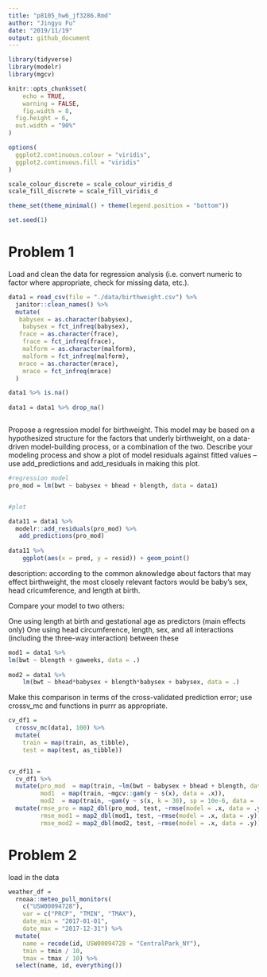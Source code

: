 ```yaml
---
title: "p8105_hw6_jf3286.Rmd"
author: "Jingyu Fu"
date: "2019/11/19"
output: github_document
---
```


```r
library(tidyverse)
library(modelr)
library(mgcv)

knitr::opts_chunk$set(
	echo = TRUE,
	warning = FALSE,
	fig.width = 8, 
  fig.height = 6,
  out.width = "90%"
)

options(
  ggplot2.continuous.colour = "viridis",
  ggplot2.continuous.fill = "viridis"
)

scale_colour_discrete = scale_colour_viridis_d
scale_fill_discrete = scale_fill_viridis_d

theme_set(theme_minimal() + theme(legend.position = "bottom"))

set.seed(1)
```



# Problem 1
Load and clean the data for regression analysis (i.e. convert numeric to factor where appropriate, check for missing data, etc.).
```r
data1 = read_csv(file = "./data/birthweight.csv") %>% 
  janitor::clean_names() %>% 
  mutate(
   babysex = as.character(babysex),
    babysex = fct_infreq(babysex),
   frace = as.character(frace),
    frace = fct_infreq(frace),
    malform = as.character(malform),
    malform = fct_infreq(malform),
   mrace = as.character(mrace),
    mrace = fct_infreq(mrace)
  )

data1 %>% is.na()
  
data1 = data1 %>% drop_na()



```


Propose a regression model for birthweight. This model may be based on a hypothesized structure for the factors that underly birthweight, on a data-driven model-building process, or a combination of the two. Describe your modeling process and show a plot of model residuals against fitted values – use add_predictions and add_residuals in making this plot.

```r
#regression model
pro_mod = lm(bwt ~ babysex + bhead + blength, data = data1)


#plot

data11 = data1 %>% 
  modelr::add_residuals(pro_mod) %>% 
   add_predictions(pro_mod) 
   
data11 %>% 
    ggplot(aes(x = pred, y = resid)) + geom_point()

```
description: according to the common aknowledge about factors that may effect birthweight, the most closely relevant factors would be baby's sex, head cricumference, and length at birth. 



Compare your model to two others:

One using length at birth and gestational age as predictors (main effects only)
One using head circumference, length, sex, and all interactions (including the three-way interaction) between these

```r
mod1 = data1 %>% 
lm(bwt ~ blength + gaweeks, data = .)
  
mod2 = data1 %>% 
    lm(bwt ~ bhead*babysex + blength*babysex + babysex, data = .)

```

Make this comparison in terms of the cross-validated prediction error; use crossv_mc and functions in purrr as appropriate.
```r
cv_df1 =
  crossv_mc(data1, 100) %>% 
  mutate(
    train = map(train, as_tibble),
    test = map(test, as_tibble))


cv_df11 = 
  cv_df1 %>% 
  mutate(pro_mod  = map(train, ~lm(bwt ~ babysex + bhead + blength, data = data1)),
         mod1  = map(train, ~mgcv::gam(y ~ s(x), data = .x)),
         mod2  = map(train, ~gam(y ~ s(x, k = 30), sp = 10e-6, data = .x))) %>% 
  mutate(rmse_pro = map2_dbl(pro_mod, test, ~rmse(model = .x, data = .y)),
         rmse_mod1 = map2_dbl(mod1, test, ~rmse(model = .x, data = .y)),
         rmse_mod2 = map2_dbl(mod2, test, ~rmse(model = .x, data = .y)))
```


# Problem 2

load in the data

```r
weather_df = 
  rnoaa::meteo_pull_monitors(
    c("USW00094728"),
    var = c("PRCP", "TMIN", "TMAX"), 
    date_min = "2017-01-01",
    date_max = "2017-12-31") %>%
  mutate(
    name = recode(id, USW00094728 = "CentralPark_NY"),
    tmin = tmin / 10,
    tmax = tmax / 10) %>%
  select(name, id, everything())

```
